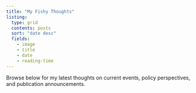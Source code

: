 ```yaml
---
title: "My Fishy Thoughts"
listing:
  type: grid
  contents: posts
  sort: "date desc"
  fields: 
    - image
    - title
    - date
    - reading-time
---
```


Browse below for my latest thoughts on current events, policy perspectives, and publication announcements.
